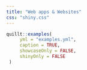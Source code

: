 ```yaml
---
title: "Web apps & Websites"
css: "shiny.css"
---
```


```r
quillt::examples(
     yml = "examples.yml",
     caption = TRUE,
     showcaseOnly = FALSE,
     shinyOnly = FALSE
 ) 
```


